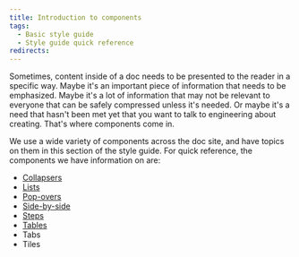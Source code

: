 ```yaml
---
title: Introduction to components
tags:
  - Basic style guide
  - Style guide quick reference
redirects:
---
```

Sometimes, content inside of a doc needs to be presented to the reader in a specific way. Maybe it's an important piece of information that needs to be emphasized. Maybe it's a lot of information that may not be relevant to everyone that can be safely compressed unless it's needed. Or maybe it's a need that hasn't been met yet that you want to talk to engineering about creating. That's where components come in.

We use a wide variety of components across the doc site, and have topics on them in this section of the style guide. For quick reference, the components we have information on are:

* [Collapsers](/docs/style-guide/structure/collapsers/)
* [Lists](/docs/style-guide/structure/lists/)
* [Pop-overs](/docs/style-guide/structure/pop-overs)
* [Side-by-side](/docs/style-guide/structure/side-by-side/)
* [Steps](/docs/style-guide/structure/steps/)
* [Tables](/docs/style-guide/structure/tables/)
* Tabs
* Tiles